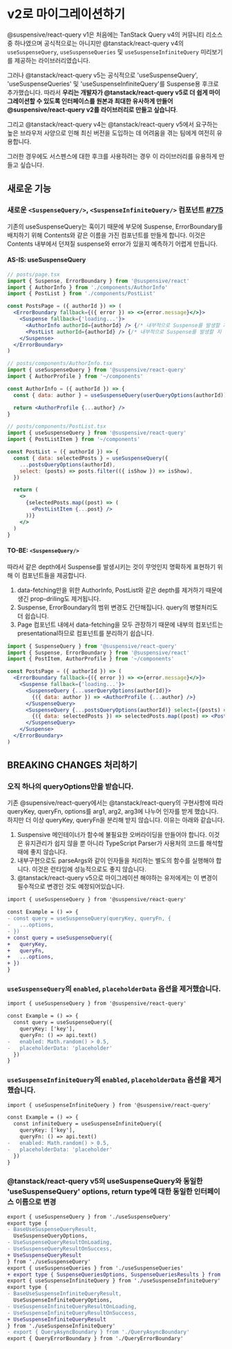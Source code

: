 # v2로 마이그레이션하기

@suspensive/react-query v1은 처음에는 TanStack Query v4의 커뮤니티 리소스 중 하나였으며 공식적으로는 아니지만 @tanstack/react-query v4의 `useSuspenseQuery`, `useSuspenseQueries` 및 `useSuspenseInfiniteQuery` 미리보기를 제공하는 라이브러리였습니다.

그러나 @tanstack/react-query v5는 공식적으로 'useSuspenseQuery', 'useSuspenseQueries' 및 'useSuspenseInfiniteQuery'를 Suspense용 후크로 추가했습니다. 따라서 **우리는 개발자가 @tanstack/react-query v5로 더 쉽게 마이그레이션할 수 있도록 인터페이스를 원본과 최대한 유사하게 만들어 @suspensive/react-query v2를 라이브러리로 만들고 싶습니다**.

그리고 @tanstack/react-query v4는 @tanstack/react-query v5에서 요구하는 높은 브라우저 사양으로 인해 최신 버전을 도입하는 데 어려움을 겪는 팀에게 여전히 유용합니다.

그러한 경우에도 서스펜스에 대한 후크를 사용하려는 경우 이 라이브러리를 유용하게 만들고 싶습니다.

## 새로운 기능

### 새로운 `<SuspenseQuery/>`, `<SuspenseInfiniteQuery/>` 컴포넌트 [#775](https://github.com/suspensive/react/pull/775)

기존의 useSuspenseQuery는 훅이기 때문에 부모에 Suspense, ErrorBoundary를 배치하기 위해 Contents와 같은 이름을 가진 컴포넌트를 만들게 합니다.
이것은 Contents 내부에서 던져질 suspense와 error가 있을지 예측하기 어렵게 만듭니다.

#### AS-IS: useSuspenseQuery

```jsx
// posts/page.tsx
import { Suspense, ErrorBoundary } from '@suspensive/react'
import { AuthorInfo } from './components/AuthorInfo'
import { PostList } from './components/PostList'

const PostsPage = ({ authorId }) => (
  <ErrorBoundary fallback={({ error }) => <>{error.message}</>}>
    <Suspense fallback={'loading...'}>
      <AuthorInfo authorId={authorId} /> {/* 내부적으로 Suspense를 발생할 지 예상하기 어렵습니다. */}
      <PostList authorId={authorId} /> {/* 내부적으로 Suspense를 발생할 지 예상하기 어렵습니다. */}
    </Suspense>
  </ErrorBoundary>
)
```

```jsx
// posts/components/AuthorInfo.tsx
import { useSuspenseQuery } from '@suspensive/react-query'
import { AuthorProfile } from '~/components'

const AuthorInfo = ({ authorId }) => {
  const { data: author } = useSuspenseQuery(userQueryOptions(authorId))

  return <AuthorProfile {...author} />
}
```

```jsx
// posts/components/PostList.tsx
import { useSuspenseQuery } from '@suspensive/react-query'
import { PostListItem } from '~/components'

const PostList = ({ authorId }) => {
  const { data: selectedPosts } = useSuspenseQuery({
    ...postsQueryOptions(authorId),
    select: (posts) => posts.filter(({ isShow }) => isShow),
  })

  return (
    <>
      {selectedPosts.map((post) => (
        <PostListItem {...post} />
      ))}
    </>
  )
}
```

#### TO-BE: `<SuspenseQuery/>`

따라서 같은 depth에서 Suspense를 발생시키는 것이 무엇인지 명확하게 표현하기 위해 이 컴포넌트들을 제공합니다.

1. data-fetching만을 위한 AuthorInfo, PostList와 같은 depth를 제거하기 때문에 생긴 prop-driling도 제거됩니다.
2. Suspense, ErrorBoundary의 범위 변경도 간단해집니다. query의 병렬처리도 더 쉽습니다.
3. Page 컴포넌트 내에서 data-fetching을 모두 관장하기 때문에 내부의 컴포넌트는 presentational하므로 컴포넌트를 분리하기 쉽습니다.

```jsx
import { SuspenseQuery } from '@suspensive/react-query'
import { Suspense, ErrorBoundary } from '@suspensive/react'
import { PostItem, AuthorProfile } from '~/components'

const PostsPage = ({ authorId }) => (
  <ErrorBoundary fallback={({ error }) => <>{error.message}</>}>
    <Suspense fallback={'loading...'}>
      <SuspenseQuery {...userQueryOptions(authorId)}>
        {({ data: author }) => <AuthorProfile {...author} />}
      </SuspenseQuery>
      <SuspenseQuery {...postsQueryOptions(authorId)} select={(posts) => posts.filter(({ isShow }) => isShow)}>
        {({ data: selectedPosts }) => selectedPosts.map((post) => <PostListItem {...post} />)}
      </SuspenseQuery>
    </Suspense>
  </ErrorBoundary>
)
```

## BREAKING CHANGES 처리하기

### 오직 하나의 queryOptions만을 받습니다.

기존 @supensive/react-query에서는 @tanstack/react-query의 구현사항에 따라 queryKey, queryFn, options를 arg1, arg2, arg3에 나누어 인자를 받게 했습니다.
하지만 더 이상 queryKey, queryFn을 분리해 받지 않습니다. 이유는 아래와 같습니다.

1. Suspensive 메인테이너가 함수에 불필요한 오버라이딩을 만들어야 합니다. 이것은 유지관리가 쉽지 않을 뿐 아니라 TypeScript Parser가 사용처의 코드를 해석할 때에 좋지 않습니다.
2. 내부구현으로도 parseArgs와 같이 인자들을 처리하는 별도의 함수를 실행해야 합니다. 이것은 런타임에 성능적으로도 좋지 않습니다.
3. @tanstack/react-query v5으로 마이그레이션 해야하는 유저에게는 이 변경이 필수적으로 변경인 것도 예정되어있습니다.

```diff
import { useSuspenseQuery } from '@suspensive/react-query'

const Example = () => {
- const query = useSuspenseQuery(queryKey, queryFn, {
-   ...options,
- })
+ const query = useSuspenseQuery({
+   queryKey,
+   queryFn,
+   ...options,
+ })
}
```

### `useSuspenseQuery`의 `enabled`, `placeholderData` 옵션을 제거했습니다.

```diff
import { useSuspenseQuery } from '@suspensive/react-query'

const Example = () => {
  const query = useSuspenseQuery({
    queryKey: ['key'],
    queryFn: () => api.text()
-   enabled: Math.random() > 0.5,
-   placeholderData: 'placeholder'
  })
}
```

### `useSuspenseInfiniteQuery`의 `enabled`, `placeholderData` 옵션을 제거했습니다.

```diff
import { useSuspenseInfiniteQuery } from '@suspensive/react-query'

const Example = () => {
  const infiniteQuery = useSuspenseInfiniteQuery({
    queryKey: ['key'],
    queryFn: () => api.text()
-   enabled: Math.random() > 0.5,
-   placeholderData: 'placeholder'
  })
}
```

### @tanstack/react-query v5의 useSuspenseQuery와 동일한 'useSuspenseQuery' options, return type에 대한 동일한 인터페이스 이름으로 변경

```diff filename="index.ts of @suspensive/react-query"
export { useSuspenseQuery } from './useSuspenseQuery'
export type {
- BaseUseSuspenseQueryResult,
  UseSuspenseQueryOptions,
- UseSuspenseQueryResultOnLoading,
- UseSuspenseQueryResultOnSuccess,
+ UseSuspenseQueryResult
} from './useSuspenseQuery'
export { useSuspenseQueries } from './useSuspenseQueries'
+ export type { SuspenseQueriesOptions, SuspenseQueriesResults } from './useSuspenseQueries'
export { useSuspenseInfiniteQuery } from './useSuspenseInfiniteQuery'
export type {
- BaseUseSuspenseInfiniteQueryResult,
  UseSuspenseInfiniteQueryOptions,
- UseSuspenseInfiniteQueryResultOnLoading,
- UseSuspenseInfiniteQueryResultOnSuccess,
+ UseSuspenseInfiniteQueryResult
} from './useSuspenseInfiniteQuery'
- export { QueryAsyncBoundary } from './QueryAsyncBoundary'
export { QueryErrorBoundary } from './QueryErrorBoundary'
```
